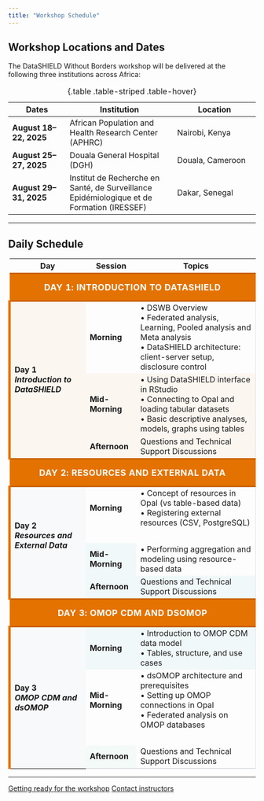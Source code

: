 ```yaml
---
title: "Workshop Schedule"
---
```


## Workshop Locations and Dates

The DataSHIELD Without Borders workshop will be delivered at the following three institutions across Africa:

::: {.table-responsive}
| Dates | Institution | Location |
|-------|-------------|----------|
| **August 18–22, 2025** | African Population and Health Research Center (APHRC) | Nairobi, Kenya |
| **August 25–27, 2025** | Douala General Hospital (DGH) | Douala, Cameroon |
| **August 29–31, 2025** | Institut de Recherche en Santé, de Surveillance Epidémiologique et de Formation (IRESSEF) | Dakar, Senegal |
: {.table .table-striped .table-hover}
:::

---

## Daily Schedule

<style>
.schedule-table tr.day-separator td {
  background-color: #e47200 !important;
  color: white !important;
  font-weight: bold;
  text-align: center;
  padding: 1rem;
  font-size: 1.1rem;
  letter-spacing: 0.5px;
  text-transform: uppercase;
  border-top: 3px solid #c86200 !important;
  border-bottom: 3px solid #c86200 !important;
}
.schedule-table tr.day-header td:first-child {
  background-color: #f8f9fa;
  font-weight: bold;
  border-left: 5px solid #e47200;
  vertical-align: middle;
}
.schedule-table tbody tr:not(.day-separator) {
  border-left: 1px solid #dee2e6;
  border-right: 1px solid #dee2e6;
}
.schedule-table tbody tr:last-child td {
  border-bottom: 2px solid #dee2e6;
}
/* Add spacing after each day section */
.schedule-table tr:nth-child(6) td,
.schedule-table tr:nth-child(11) td {
  padding-bottom: 2rem !important;
}
/* Day 1 has light orange background */
.schedule-table tbody tr:nth-child(2) td:first-child,
.schedule-table tbody tr:nth-child(3) td,
.schedule-table tbody tr:nth-child(4) td,
.schedule-table tbody tr:nth-child(5) td {
  background-color: rgba(228, 114, 0, 0.05);
}
/* Day 2 has light blue background */
.schedule-table tbody tr:nth-child(7) td:first-child,
.schedule-table tbody tr:nth-child(8) td,
.schedule-table tbody tr:nth-child(9) td,
.schedule-table tbody tr:nth-child(10) td {
  background-color: rgba(23, 162, 184, 0.05);
}
/* Day 3 has light green background */
.schedule-table tbody tr:nth-child(12) td:first-child,
.schedule-table tbody tr:nth-child(13) td,
.schedule-table tbody tr:nth-child(14) td,
.schedule-table tbody tr:nth-child(15) td {
  background-color: rgba(82, 183, 136, 0.05);
}
</style>

::: {.table-responsive}
<table class="table table-striped table-hover schedule-table">
<thead>
<tr>
<th>Day</th>
<th>Session</th>
<th>Topics</th>
</tr>
</thead>
<tbody>
<tr class="day-separator">
<td colspan="3">Day 1: Introduction to DataSHIELD</td>
</tr>
<tr class="day-header">
<td rowspan="3"><strong>Day 1</strong><br><em>Introduction to DataSHIELD</em></td>
<td><strong>Morning</strong></td>
<td>• DSWB Overview<br>• Federated analysis, Learning, Pooled analysis and Meta analysis<br>• DataSHIELD architecture: client-server setup, disclosure control</td>
</tr>
<tr>
<td><strong>Mid-Morning</strong></td>
<td>• Using DataSHIELD interface in RStudio<br>• Connecting to Opal and loading tabular datasets<br>• Basic descriptive analyses, models, graphs using tables</td>
</tr>
<tr>
<td><strong>Afternoon</strong></td>
<td>Questions and Technical Support Discussions</td>
</tr>
<tr class="day-separator">
<td colspan="3">Day 2: Resources and External Data</td>
</tr>
<tr class="day-header">
<td rowspan="3"><strong>Day 2</strong><br><em>Resources and External Data</em></td>
<td><strong>Morning</strong></td>
<td>• Concept of resources in Opal (vs table-based data)<br>• Registering external resources (CSV, PostgreSQL)</td>
</tr>
<tr>
<td><strong>Mid-Morning</strong></td>
<td>• Performing aggregation and modeling using resource-based data</td>
</tr>
<tr>
<td><strong>Afternoon</strong></td>
<td>Questions and Technical Support Discussions</td>
</tr>
<tr class="day-separator">
<td colspan="3">Day 3: OMOP CDM and dsOMOP</td>
</tr>
<tr class="day-header">
<td rowspan="3"><strong>Day 3</strong><br><em>OMOP CDM and dsOMOP</em></td>
<td><strong>Morning</strong></td>
<td>• Introduction to OMOP CDM data model<br>• Tables, structure, and use cases</td>
</tr>
<tr>
<td><strong>Mid-Morning</strong></td>
<td>• dsOMOP architecture and prerequisites<br>• Setting up OMOP connections in Opal<br>• Federated analysis on OMOP databases</td>
</tr>
<tr>
<td><strong>Afternoon</strong></td>
<td>Questions and Technical Support Discussions</td>
</tr>
</tbody>
</table>
:::

---

::: {.text-center .mt-5}
<a href="getting-started.qmd" class="btn btn-primary">Getting ready for the workshop</a>
<a href="contact.qmd" class="btn btn-secondary">Contact instructors</a>
:::